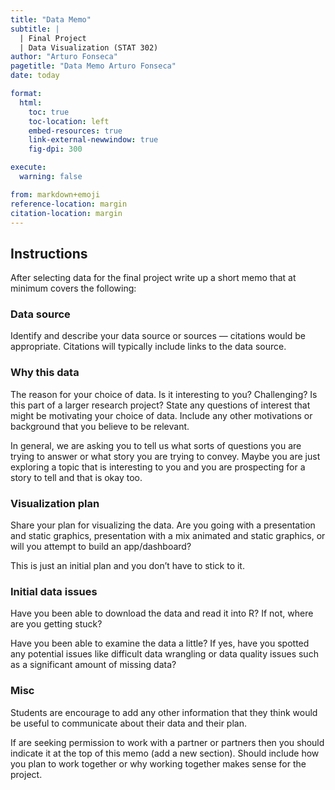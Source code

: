 ```yaml
---
title: "Data Memo"
subtitle: |
  | Final Project 
  | Data Visualization (STAT 302)
author: "Arturo Fonseca"
pagetitle: "Data Memo Arturo Fonseca"
date: today

format:
  html:
    toc: true
    toc-location: left
    embed-resources: true
    link-external-newwindow: true
    fig-dpi: 300

execute:
  warning: false

from: markdown+emoji 
reference-location: margin
citation-location: margin
---
```


## Instructions

After selecting data for the final project write up a short memo that at minimum covers the following:

### Data source

Identify and describe your data source or sources --- citations would be appropriate. Citations will typically include links to the data source.

### Why this data

The reason for your choice of data. Is it interesting to you? Challenging? Is this part of a larger research project? State any questions of interest that might be motivating your choice of data. Include any other motivations or background that you believe to be relevant.

In general, we are asking you to tell us what sorts of questions you are trying to answer or what story you are trying to convey. Maybe you are just exploring a topic that is interesting to you and you are prospecting for a story to tell and that is okay too.

### Visualization plan

Share your plan for visualizing the data. Are you going with a presentation and static graphics, presentation with a mix animated and static graphics, or will you attempt to build an app/dashboard? 

This is just an initial plan and you don't have to stick to it.

### Initial data issues

Have you been able to download the data and read it into R? If not, where are you getting stuck?

Have you been able to examine the data a little? If yes, have you spotted any potential issues like difficult data wrangling or data quality issues such as a significant amount of missing data?

### Misc

Students are encourage to add any other information that they think would be useful to communicate about their data and their plan.

If are seeking permission to work with a partner or partners then you should indicate it at the top of this memo (add a new section). Should include how you plan to work together or why working together makes sense for the project.

